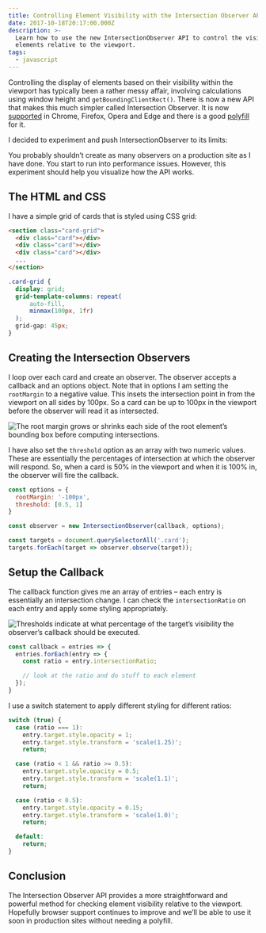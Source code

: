 ```yaml
---
title: Controlling Element Visibility with the Intersection Observer API
date: 2017-10-18T20:17:00.000Z
description: >-
  Learn how to use the new IntersectionObserver API to control the visibility of
  elements relative to the viewport.
tags:
  - javascript
---
```

Controlling the display of elements based on their visibility within the viewport has typically been a rather messy affair, involving calculations using window height and `getBoundingClientRect()`. There is now a new API that makes this much simpler called Intersection Observer. It is now [supported](https://caniuse.com/#feat=intersectionobserver) in Chrome, Firefox, Opera and Edge and there is a good [polyfill](https://github.com/w3c/IntersectionObserver/tree/gh-pages/polyfill) for it.

I decided to experiment and push IntersectionObserver to its limits:

<Codepen id="mzyBXW"/>

<Note type="warning">
            You probably shouldn’t create as many observers on a production site as I have done. You start to run into performance issues. However, this experiment should help you visualize how the API works.
</Note>

## The HTML and CSS

I have a simple grid of cards that is styled using CSS grid:

```html
<section class="card-grid">
  <div class="card"></div>
  <div class="card"></div>
  <div class="card"></div>
  ...
</section>
```

```css
.card-grid {
  display: grid;
  grid-template-columns: repeat(
      auto-fill,
      minmax(100px, 1fr)
  );
  grid-gap: 45px;
}
```

## Creating the Intersection Observers

I loop over each card and create an observer. The observer accepts a callback and an options object. Note that in options I am setting the `rootMargin` to a negative value. This insets the intersection point in from the viewport on all sides by 100px. So a card can be up to 100px in the viewport before the observer will read it as intersected.

![The root margin grows or shrinks each side of the root element’s bounding box before computing intersections.](/img/root-margin.svg)

I have also set the `threshold` option as an array with two numeric values. These are essentially the percentages of intersection at which the observer will respond. So, when a card is 50% in the viewport and when it is 100% in, the observer will fire the callback.

```javascript
const options = {
  rootMargin: '-100px',
  threshold: [0.5, 1]
}
```

```javascript
const observer = new IntersectionObserver(callback, options);

const targets = document.querySelectorAll('.card');
targets.forEach(target => observer.observe(target));
```

## Setup the Callback

The callback function gives me an array of entries – each entry is essentially an intersection change. I can check the `intersectionRatio` on each entry and apply some styling appropriately.

![Thresholds indicate at what percentage of the target’s visibility the observer’s callback should be executed.](/img/thresholds.svg)

```javascript
const callback = entries => {
  entries.forEach(entry => {
    const ratio = entry.intersectionRatio;

    // look at the ratio and do stuff to each element
  });
}
```

I use a switch statement to apply different styling for different ratios:

```javascript
switch (true) {
  case (ratio === 1):
    entry.target.style.opacity = 1;
    entry.target.style.transform = 'scale(1.25)';
    return;

  case (ratio < 1 && ratio >= 0.5):
    entry.target.style.opacity = 0.5;
    entry.target.style.transform = 'scale(1.1)';
    return;

  case (ratio < 0.5):
    entry.target.style.opacity = 0.15;
    entry.target.style.transform = 'scale(1.0)';
    return;

  default:
    return;
}
```

## Conclusion

The Intersection Observer API provides a more straightforward and powerful method for checking element visibility relative to the viewport. Hopefully browser support continues to improve and we’ll be able to use it soon in production sites without needing a polyfill.